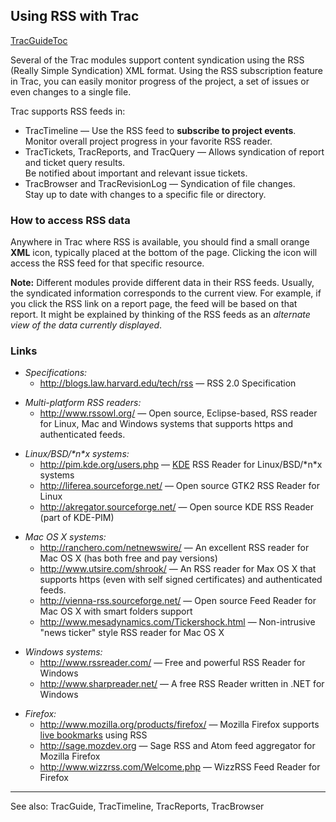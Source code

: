 
== Using RSS with Trac ==
[[TracGuideToc]]

Several of the Trac modules support content syndication using the RSS (Really Simple Syndication) XML format.
Using the RSS subscription feature in Trac, you can easily monitor progress of the project, a set of issues or even changes to a single file.

Trac supports RSS feeds in:

*TracTimeline —  Use the RSS feed to '''subscribe to project events'''.<br>Monitor overall project progress in your favorite RSS reader.
*TracTickets, TracReports, and TracQuery — Allows syndication of report and ticket query results.<br>Be notified about important and relevant issue tickets.
*TracBrowser and TracRevisionLog — Syndication of file changes.<br>Stay up to date with changes to a specific file or directory.

=== How to access RSS data ===
Anywhere in Trac where RSS is available, you should find a small orange '''XML''' icon, typically placed at the bottom of the page. Clicking the icon will access the RSS feed for that specific resource.

'''Note:''' Different modules provide different data in their RSS feeds. Usually, the syndicated information corresponds to the current view. For example, if you click the RSS link on a report page, the feed will be based on that report. It might be explained by thinking of the RSS feeds as an ''alternate view of the data currently displayed''.

=== Links ===
*''Specifications:''
**http://blogs.law.harvard.edu/tech/rss — RSS 2.0 Specification

*''Multi-platform RSS readers:''
**http://www.rssowl.org/ — Open source, Eclipse-based, RSS reader for Linux, Mac and Windows systems that supports https and authenticated feeds.

*''Linux/BSD/*n*x systems:''
**http://pim.kde.org/users.php — [http://kde.org KDE] RSS Reader for Linux/BSD/*n*x systems
**http://liferea.sourceforge.net/ — Open source GTK2 RSS Reader for Linux
**http://akregator.sourceforge.net/ — Open source KDE RSS Reader (part of KDE-PIM)

*''Mac OS X systems:''
**http://ranchero.com/netnewswire/ — An excellent RSS reader for Mac OS X (has both free and pay versions)
**http://www.utsire.com/shrook/ — An RSS reader for Max OS X that supports https (even with self signed certificates) and authenticated feeds.
**http://vienna-rss.sourceforge.net/ — Open source Feed Reader for Mac OS X with smart folders support
**http://www.mesadynamics.com/Tickershock.html — Non-intrusive "news ticker" style RSS reader for Mac OS X

*''Windows systems:''
**http://www.rssreader.com/ — Free and powerful RSS Reader for Windows
**http://www.sharpreader.net/ — A free RSS Reader written in .NET for Windows

*''Firefox:''
**http://www.mozilla.org/products/firefox/ — Mozilla Firefox supports [http://www.mozilla.org/products/firefox/live-bookmarks.html live bookmarks] using RSS
**http://sage.mozdev.org — Sage RSS and Atom feed aggregator for Mozilla Firefox
**http://www.wizzrss.com/Welcome.php — WizzRSS Feed Reader for Firefox

----
See also: TracGuide, TracTimeline, TracReports, TracBrowser



{{TracNotice|{{PAGENAME}}}}